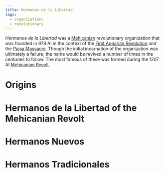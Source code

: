 ```yaml
---
title: Hermanos de la Libertad
tags:
  - organizations
  - revolutionary
---
```


<Stub />

*Hermanos de la Libertad* was a [Mehicanian](/locations/mehicania) revolutionary
organization that was founded in 979 AI in the context of the
[First Apgarian Revolution](/events/first-apgarian-revolution) and the
[Paisa Massacre](/events/paisa-massacre). Though the initial incarnation of the
organization was ultimately a failure, the name would be revived a number of
times in the centuries to follow. The most famous of these was formed during the
1207 AI [Mehicanian Revolt](/events/mehicanian-revolt).

# Origins

# Hermanos de la Libertad of the Mehicanian Revolt

# Hermanos Nuevos

# Hermanos Tradicionales
